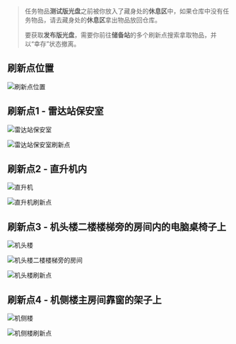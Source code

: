 > 任务物品**测试版光盘**之前被你放入了藏身处的**休息区**中，如果仓库中没有任务物品，请去藏身处的**休息区**拿出物品放回仓库。
>
> 要获取**发布版光盘**，需要你前往**储备站**的多个刷新点搜索拿取物品，并以“幸存”状态撤离。

## 刷新点位置

![刷新点位置](/tarkov/images/guides/last-spurt-pioneer/36528683-bf7a-47ef-9ab6-61cf005b9f0d.webp "刷新点位置")

## 刷新点1 - 雷达站保安室

![雷达站保安室](/tarkov/images/guides/last-spurt-pioneer/05a3dc68-1294-4aa5-9843-60b54ebfc9e8.webp "雷达站保安室")

![雷达站保安室刷新点](/tarkov/images/guides/last-spurt-pioneer/9fbc8a65-9e33-4552-8942-163db8b0cf1f.webp "雷达站保安室刷新点")

## 刷新点2 - 直升机内

![直升机](/tarkov/images/guides/last-spurt-pioneer/b3e75a68-1604-4555-872f-318febef888e.webp "直升机")

![直升机刷新点](/tarkov/images/guides/last-spurt-pioneer/ffa486b0-6481-473d-8cd8-02fadc5b7700.webp "直升机刷新点")

## 刷新点3 - 机头楼二楼楼梯旁的房间内的电脑桌椅子上

![机头楼](/tarkov/images/guides/last-spurt-pioneer/7ea64b78-66ce-4123-8b52-f792544c21d9.webp "机头楼")

![机头楼二楼楼梯旁的房间](/tarkov/images/guides/last-spurt-pioneer/1be9519b-efef-4a91-9d1c-e6b1e8d2f164.webp "机头楼二楼楼梯旁的房间")

![机头楼刷新点](/tarkov/images/guides/last-spurt-pioneer/2afca66d-f160-4ec9-b309-c94b9dfdbcca.webp "机头楼刷新点")

## 刷新点4 - 机侧楼主房间靠窗的架子上

![机侧楼](/tarkov/images/guides/last-spurt-pioneer/76c51aa4-2cef-4d00-b319-a06c99dbb676.webp "机侧楼")

![机侧楼刷新点](/tarkov/images/guides/last-spurt-pioneer/f9b8a724-8281-49c9-8087-cdcb1f2f1f4e.webp "机侧楼刷新点")
